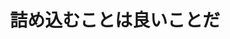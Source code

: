 ﻿---
title: "詰め込むことは良いことだ"
category: "工学院"
vol: "37"
interviewee: "梶谷 洋司 "
url: ""
tags: []
pdf: "37-3.pdf"
facephoto: ""
career: ""
preface: "集積回路設計の自動化の研究。多数の素子を最小面積に配置する問題を取り扱っている。従来の方法を遥かに上回る性能を実現した。"
---
